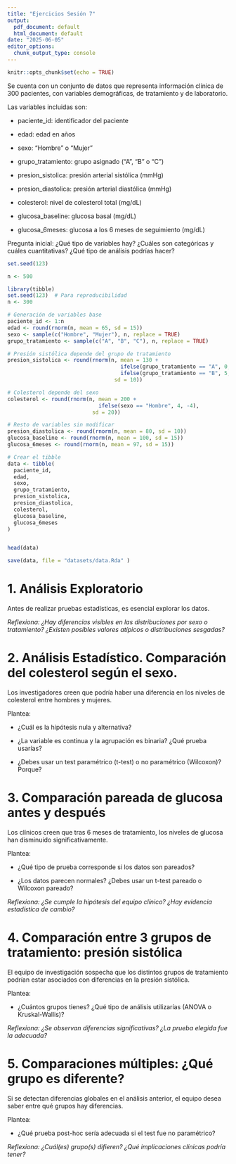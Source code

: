 ```yaml
---
title: "Ejercicios Sesión 7"
output:
  pdf_document: default
  html_document: default
date: "2025-06-05"
editor_options:
  chunk_output_type: console
---
```


```r
knitr::opts_chunk$set(echo = TRUE)
```

Se cuenta con un conjunto de datos que representa información clínica de 300 pacientes, con variables demográficas, de tratamiento y de laboratorio. 

Las variables incluidas son:

- paciente_id: identificador del paciente

- edad: edad en años

- sexo: "Hombre" o "Mujer"

- grupo_tratamiento: grupo asignado ("A", "B" o "C")

- presion_sistolica: presión arterial sistólica (mmHg)

- presion_diastolica: presión arterial diastólica (mmHg)

- colesterol: nivel de colesterol total (mg/dL)

- glucosa_baseline: glucosa basal (mg/dL)

- glucosa_6meses: glucosa a los 6 meses de seguimiento (mg/dL)


Pregunta inicial:
¿Qué tipo de variables hay? ¿Cuáles son categóricas y cuáles cuantitativas? ¿Qué tipo de análisis podrías hacer?

```r
set.seed(123)

n <- 500

library(tibble)
set.seed(123)  # Para reproducibilidad
n <- 300

# Generación de variables base
paciente_id <- 1:n
edad <- round(rnorm(n, mean = 65, sd = 15))
sexo <- sample(c("Hombre", "Mujer"), n, replace = TRUE)
grupo_tratamiento <- sample(c("A", "B", "C"), n, replace = TRUE)

# Presión sistólica depende del grupo de tratamiento
presion_sistolica <- round(rnorm(n, mean = 130 +
                                    ifelse(grupo_tratamiento == "A", 0,
                                    ifelse(grupo_tratamiento == "B", 5, 10)),
                                  sd = 10))

# Colesterol depende del sexo
colesterol <- round(rnorm(n, mean = 200 +
                             ifelse(sexo == "Hombre", 4, -4),
                           sd = 20))

# Resto de variables sin modificar
presion_diastolica <- round(rnorm(n, mean = 80, sd = 10))
glucosa_baseline <- round(rnorm(n, mean = 100, sd = 15))
glucosa_6meses <- round(rnorm(n, mean = 97, sd = 15))

# Crear el tibble
data <- tibble(
  paciente_id,
  edad,
  sexo,
  grupo_tratamiento,
  presion_sistolica,
  presion_diastolica,
  colesterol,
  glucosa_baseline,
  glucosa_6meses
)


head(data)

save(data, file = "datasets/data.Rda" )

```

#  1. Análisis Exploratorio

Antes de realizar pruebas estadísticas, es esencial explorar los datos.

*Reflexiona:  ¿Hay diferencias visibles en las distribuciones por sexo o tratamiento? ¿Existen posibles valores atípicos o distribuciones sesgadas?*


# 2. Análisis Estadístico. Comparación del colesterol según el sexo. 


Los investigadores creen que podría haber una diferencia en los niveles de colesterol entre hombres y mujeres.

Plantea:

- ¿Cuál es la hipótesis nula y alternativa?

- ¿La variable es continua y la agrupación es binaria? ¿Qué prueba usarías?

- ¿Debes usar un test paramétrico (t-test) o no paramétrico (Wilcoxon)? Porque? 




# 3. Comparación pareada de glucosa antes y después

Los clínicos creen que tras 6 meses de tratamiento, los niveles de glucosa han disminuido significativamente.

Plantea:

- ¿Qué tipo de prueba corresponde si los datos son pareados?

- ¿Los datos parecen normales? ¿Debes usar un t-test pareado o Wilcoxon pareado?

*Reflexiona: ¿Se cumple la hipótesis del equipo clínico? ¿Hay evidencia estadística de cambio?*



# 4. Comparación entre 3 grupos de tratamiento: presión sistólica

El equipo de investigación sospecha que los distintos grupos de tratamiento podrían estar asociados con diferencias en la presión sistólica.

Plantea:

- ¿Cuántos grupos tienes? ¿Qué tipo de análisis utilizarías (ANOVA o Kruskal-Wallis)?


*Reflexiona: ¿Se observan diferencias significativas? ¿La prueba elegida fue la adecuada?*


# 5. Comparaciones múltiples: ¿Qué grupo es diferente?

Si se detectan diferencias globales en el análisis anterior, el equipo desea saber entre qué grupos hay diferencias.

Plantea:

- ¿Qué prueba post-hoc sería adecuada si el test fue no paramétrico?

*Reflexiona: ¿Cuál(es) grupo(s) difieren? ¿Qué implicaciones clínicas podría tener?*



